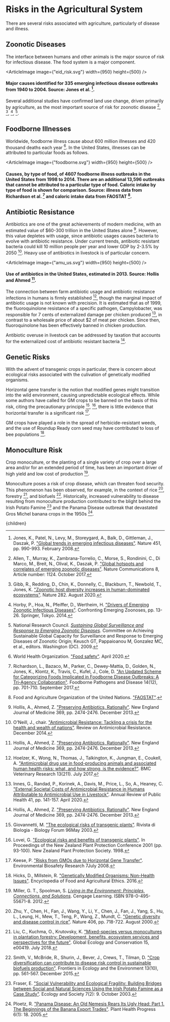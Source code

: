 


# Risks in the Agricultural System

There are several risks associated with agriculture, particularly of disease and illness.

## Zoonotic Diseases
The interface between humans and other animals is the major source of risk for infectious disease. The food system is a major component.

<ArticleImage image={"eid_risk.svg"} width={950} height={500} />
#### Major causes identified for 335 emerging infectious disease outbreaks from 1940 to 2004. Source: Jones et al. [^11].

Several additional studies have confirmed land use change, driven primarily by agriculture, as the most important source of risk for zoonotic disease [^1], [^4], [^9], [^16].

## Foodborne Illnesses
Worldwide, foodborne illness cause about 600 million illnesses and 420 thousand deaths each year [^21]. In the United States, illnesses can be attributed to particular foods as follows.

<ArticleImage image={"foodborne.svg"} width={950} height={500} />
#### Causes, by type of food, of 4607 foodborne illness outbreaks in the United States from 1998 to 2014. There are an additional 13,596 outbreaks that cannot be attributed to a particular type of food. Caloric intake by type of food is shown for comparison. Source: illness data from Richardson et al. [^19] and caloric intake data from FAOSTAT [^2].

## Antibiotic Resistance
Antibiotics are one of the great achievements of modern medicine, with an estimated value of $60-300 trillion in the United States alone [^8]. However, this value depletes with usage, since antibiotic usages causes bacteria to evolve with antibiotic resistance. Under current trends, antibiotic resistant bacteria could kill 10 million people per year and lower GDP by 2-3.5% by 2050 [^17]. Heavy use of antibiotics in livestock is of particular concern.

<ArticleImage image={"amu_us.svg"} width={950} height={500} />
#### Use of antibiotics in the United States, estimated in 2013. Source: Hollis and Ahmed [^8].

The connection between farm antibiotic usage and antibiotic resistance infections in humans is firmly established [^7], though the marginal impact of antibiotic usage is not known with precision. It is estimated that as of 1999, the fluoroquinolone resistance of a specific pathogen, Campylobacter, was responsible for 7 cents of externalized damage per chicken produced [^10], in contrast to a wholesale price of about $2 of meat per chicken. Since then, fluoroquinolone has been effectively banned in chicken production.

Antibiotic overuse in livestock can be addressed by taxation that accounts for the externalized cost of antibiotic resistant bacteria [^8].

<TaxOnAntibioticsSolution />

## Genetic Risks
With the advent of transgenic crops in particular, there is concern about ecological risks associated with the culivation of genetically modified organisms.

Horizontal gene transfer is the notion that modified genes might transition into the wild environment, causing unpredictable ecological effects. While some authors have called for GM crops to be banned on the basis of this risk, citing the precautionary principle [^5], [^14], there is little evidence that horizontal transfer is a significant risk [^12].

GM crops have played a role in the spread of herbicide-resistant weeds, and the use of Roundup Ready corn seed may have contributed to loss of bee populations [^6].

## Monoculture Risk
Crop monoculture, or the planting of a single variety of crop over a large area and/or for an extended period of time, has been an important driver of high yield and low cost of production [^15].

Monoculture poses a risk of crop disease, which can threaten food security. This phenomenon has been observed, for example, in the context of rice [^22], forestry [^13], and biofuels [^20]. Historically, increased vulnerability to disease resulting from monoculture production contributed to the blight behind the Irish Potato Famine [^3] and the Panama Disease outbreak that devastated Gros Michel banana crops in the 1950s [^18].

<GreaterVarietyInPlantingSolution />

[^1]: Allen, T., Murray, K., Zambrana-Torrelio, C., Morse, S., Rondinini, C., Di Marco, M., Breit, N., Olival, K., Daszak, P. ["Global hotspots and correlates of emerging zoonotic diseases"](https://www.nature.com/articles/s41467-017-00923-8). Nature Communications 8, Article number: 1124. October 2017.

[^2]: Food and Agriculture Organization of the United Nations. ["FAOSTAT"](http://www.fao.org/faostat/en/#data).

[^3]: Fraser, E. ["Social Vulnerability and Ecological Fragility: Building Bridges between Social and Natural Sciences Using the Irish Potato Famine as a Case Study"](https://www.ecologyandsociety.org/vol7/iss2/art9/). Ecology and Society 7(2): 9. October 2003.

[^4]: Gibb, R., Redding, D., Chin, K., Donnelly, C., Blackburn, T., Newbold, T., Jones, K. ["Zoonotic host diversity increases in human-dominated ecosystems"](https://www.nature.com/articles/s41586-020-2562-8). Nature 282. August 2020.

[^5]: Giovannetti, M. ["The ecological risks of transgenic plants"](http://www.ask-force.org/web/Environment/Giovanetti-Ecological-Impact-2003.pdf). Rivista di Biologia - Biology Forum 96May 2003.

[^6]: Hicks, D., Millstein, R. ["Genetically Modified Organisms: Non-Health Issues"](http://philsci-archive.pitt.edu/12486/). Encyclopedia of Food and Agricultural Ethics. 2016.

[^7]: Hoelzer, K., Wong, N., Thomas, J., Talkington, K., Jungman, E., Coukell, A. ["Antimicrobial drug use in food-producing animals and associated human health risks: what, and how strong, is the evidence?"](https://www.ncbi.nlm.nih.gov/pmc/articles/PMC5496648/). BMC Veterinary Research 13(211). July 2017.

[^8]: Hollis, A., Ahmed, Z. ["Preserving Antibiotics, Rationally"](https://www.nejm.org/doi/full/10.1056/NEJMp1311479). New England Journal of Medicine 369, pp. 2474-2476. December 2013.

[^9]: Horby, P., Hoa, N., Pfeiffer, D., Wertheim, H. ["Drivers of Emerging Zoonotic Infectious Diseases"](https://www.ncbi.nlm.nih.gov/pmc/articles/PMC7120534/). Confronting Emerging Zoonoses, pp. 13-26. Springer, Tokyo. 2014.

[^10]: Innes, G., Randad, P., Korinek, A., Davis, M., Price, L., So, A., Heaney, C. ["External Societal Costs of Antimicrobial Resistance in Humans Attributable to Antimicrobial Use in Livestock"](https://www.annualreviews.org/doi/abs/10.1146/annurev-publhealth-040218-043954). Annual Review of Public Health 41, pp. 141-157. April 2020.

[^11]: Jones, K., Patel, N., Levy, M., Storeygard, A., Balk, D., Gittleman, J., Daszak, P. ["Global trends in emerging infectious diseases"](https://www.nature.com/articles/nature06536). Nature 451, pp. 990-993. February 2008.

[^12]: Keese, P. ["Risks from GMOs due to Horizontal Gene Transfer"](https://www.cambridge.org/core/journals/environmental-biosafety-research/article/risks-from-gmos-due-to-horizontal-gene-transfer/E1D9E1D6C1F8B7D2F052D9C01C359B64). Environmental Biosafety Research 7July 2008.

[^13]: Liu, C., Kuchma, O., Krutovsky, K. ["Mixed-species versus monocultures in plantation forestry: Development, benefits, ecosystem services and perspectives for the future"](https://www.sciencedirect.com/science/article/pii/S235198941830088X). Global Ecology and Conservation 15, e00419. July 2018.

[^14]: Lovei, G. ["Ecological risks and benefits of transgenic plants"](https://journal.nzpps.org/index.php/nzpp/article/download/3723/3551). In Proceedings of the New Zealand Plant Protection Conference 2001 (pp. 93-100). New Zealand Plant Protection Society. 1998.

[^15]: Miller, G. T., Spoolman, S. [*Living in the Environment: Principles, Connections, and Solutions*](https://www.cengage.com/c/living-in-the-environment-principles-connections-and-solutions-17e-miller/9780538735346PF/). Cengage Learning. ISBN 978-0-495-55671-8. 2012.

[^16]: National Research Council. [*Sustaining Global Surveillance and Response to Emerging Zoonotic Diseases*](https://www.ncbi.nlm.nih.gov/books/NBK215318/). Committee on Achieving Sustainable Global Capacity for Surveillance and Response to Emerging Diseases of Zoonotic Origin; Keusch GT, Pappaioanou M, Gonzalez MC, et al., editors. Washington (DC). 2009.

[^17]: O'Neill, J., chair. ["Antimicrobial Resistance: Tackling a crisis for the health and wealth of nations"](https://amr-review.org/sites/default/files/AMR%20Review%20Paper%20-%20Tackling%20a%20crisis%20for%20the%20health%20and%20wealth%20of%20nations_1.pdf). Review on Antimicrobial Resistance. December 2014.

[^18]: Ploetz, R. ["Panama Disease: An Old Nemesis Rears Its Ugly Head: Part 1. The Beginnings of the Banana Export Trades"](https://apsjournals.apsnet.org/doi/abs/10.1094/PHP-2005-1221-01-RV). Plant Health Progress 6(1): 18. 2005.

[^19]: Richardson, L., Bazaco, M., Parker, C., Dewey-Mattia, D., Golden, N., Jones, K., Klontz, K., Travis, C., Kufel, J., Cole, D. ["An Updated Scheme for Categorizing Foods Implicated in Foodborne Disease Outbreaks: A Tri-Agency Collaboration"](https://www.ncbi.nlm.nih.gov/pmc/articles/PMC6317073/). Foodborne Pathogens and Disease 14(12), pp. 701-710. September 2017.

[^20]: Smith, V., McBride, R., Shurin, J., Bever, J., Crews, T., Tilman, D. ["Crop diversification can contribute to disease risk control in sustainable biofuels production"](https://esajournals.onlinelibrary.wiley.com/doi/abs/10.1890/150094). Frontiers in Ecology and the Environment 13(10), pp. 561-567. December 2015.

[^21]: World Health Organization. ["Food safety"](https://www.who.int/news-room/fact-sheets/detail/food-safety). April 2020.

[^22]: Zhu, Y., Chen, H., Fan, J., Wang, Y., Li, Y., Chen, J., Fan, J., Yang, S., Hu, L., Leung, H., Mew, T., Teng, P., Wang, Z., Mundt, C. ["Genetic diversity and disease control in rice"](https://www.nature.com/articles/35021046). Nature 406, pp. 718-722. August 2000.

  <Article 
    focusAreaUrl={focusAreaUrl} 
    hierarchy={hierarchy} 
    site={site}
  >
    {children}
  </Article>